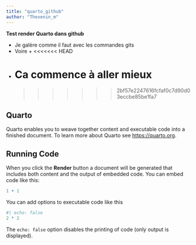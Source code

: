 ```yaml
---
title: "quarto_github"
author: "Thevenin_m"
---
```


**Test render Quarto dans github**

- Je galère comme il faut avec les commandes gits
- Voire +
<<<<<<< HEAD
- Ca commence à aller mieux
=======
>>>>>>> 2bf57e2247616fcfaf0c7d90d03eccbe85be1fa7


## Quarto

Quarto enables you to weave together content and executable code into a finished document. To learn more about Quarto see <https://quarto.org>.

## Running Code

When you click the **Render** button a document will be generated that includes both content and the output of embedded code. You can embed code like this:

```r
1 + 1
```

You can add options to executable code like this 

```r
#| echo: false
2 * 2
```

The `echo: false` option disables the printing of code (only output is displayed).
